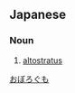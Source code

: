 ==Japanese==
{{ja-kanjitab|おぼろ|くも|k2=ぐも|yomi=k|r=y}}

===Noun===
{{ja-noun|おぼろぐも}}

# {{lb|ja|meteorology|sort=おぼろぐも}} [[altostratus]]

[[Category:ja:Clouds|おぼろぐも]]